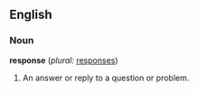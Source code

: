 ==English==
===Noun===
'''response'''  (''plural:'' [[responses]])
#An answer or reply to a question or problem.